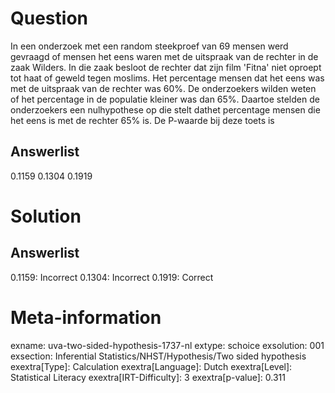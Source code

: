 Question
========

In een onderzoek met een random steekproef van 69 mensen werd gevraagd
of mensen het eens waren met de uitspraak van de rechter in de zaak
Wilders. In die zaak besloot de rechter dat zijn film \'Fitna\' niet
oproept tot haat of geweld tegen moslims. Het percentage mensen dat het
eens was met de uitspraak van de rechter was 60%. De onderzoekers wilden
weten of het percentage in de populatie kleiner was dan 65%. Daartoe
stelden de onderzoekers een nulhypothese op die stelt dathet percentage
mensen die het eens is met de rechter 65% is. De P-waarde bij deze toets
is

Answerlist
----------

0.1159
0.1304
0.1919

Solution
========

Answerlist
----------

0.1159: Incorrect
0.1304: Incorrect
0.1919: Correct

Meta-information
================
exname: uva-two-sided-hypothesis-1737-nl
extype: schoice
exsolution: 001
exsection: Inferential Statistics/NHST/Hypothesis/Two sided hypothesis
exextra[Type]: Calculation
exextra[Language]: Dutch
exextra[Level]: Statistical Literacy
exextra[IRT-Difficulty]: 3
exextra[p-value]: 0.311
